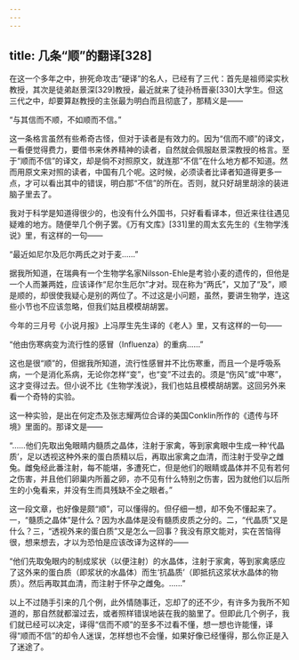 ```yaml
---
---
---
```

title: 几条“顺”的翻译[328]
---




在这一个多年之中，拚死命攻击“硬译”的名人，已经有了三代：首先是祖师梁实秋教授，其次是徒弟赵景深[329]教授，最近就来了徒孙杨晋豪[330]大学生。但这三代之中，却要算赵教授的主张最为明白而且彻底了，那精义是——

“与其信而不顺，不如顺而不信。”

这一条格言虽然有些希奇古怪，但对于读者是有效力的。因为“信而不顺”的译文，一看便觉得费力，要借书来休养精神的读者，自然就会佩服赵景深教授的格言。至于“顺而不信”的译文，却是倘不对照原文，就连那“不信”在什么地方都不知道。然而用原文来对照的读者，中国有几个呢。这时候，必须读者比译者知道得更多一点，才可以看出其中的错误，明白那“不信”的所在。否则，就只好胡里胡涂的装进脑子里去了。

我对于科学是知道得很少的，也没有什么外国书，只好看看译本，但近来往往遇见疑难的地方。随便举几个例子罢。《万有文库》[331]里的周太玄先生的《生物学浅说》里，有这样的一句——

“最近如尼尔及厄尔两氏之对于麦……”

据我所知道，在瑞典有一个生物学名家Nilsson-Ehle是考验小麦的遗传的，但他是一个人而兼两姓，应该译作“尼尔生厄尔”才对。现在称为“两氏”，又加了“及”，顺是顺的，却很使我疑心是别的两位了。不过这是小问题，虽然，要讲生物学，连这些小节也不应该忽略，但我们姑且模模胡胡罢。

今年的三月号《小说月报》上冯厚生先生译的《老人》里，又有这样的一句——

“他由伤寒病变为流行性的感冒（Influenza）的重病……”

这也是很“顺”的，但据我所知道，流行性感冒并不比伤寒重，而且一个是呼吸系病，一个是消化系病，无论你怎样“变”，也“变”不过去的。须是“伤风”或“中寒”，这才变得过去。但小说不比《生物学浅说》，我们也姑且模模胡胡罢。这回另外来看一个奇特的实验。

这一种实验，是出在何定杰及张志耀两位合译的美国Conklin所作的《遗传与环境》里面的。那译文是——

“……他们先取出兔眼睛内髓质之晶体，注射于家禽，等到家禽眼中生成一种‘代晶质’，足以透视这种外来的蛋白质精以后，再取出家禽之血清，而注射于受孕之雌兔。雌兔经此番注射，每不能堪，多遭死亡，但是他们的眼睛或晶体并不见有若何之伤害，并且他们卵巢内所蓄之卵，亦不见有什么特别之伤害，因为就他们以后所生的小兔看来，并没有生而具残缺不全之眼者。”

这一段文章，也好像是颇“顺”，可以懂得的。但仔细一想，却不免不懂起来了。一，“髓质之晶体”是什么？因为水晶体是没有髓质皮质之分的。二，“代晶质”又是什么？三，“透视外来的蛋白质”又是怎么一回事？我没有原文能对，实在苦恼得很，想来想去，才以为恐怕是应该改译为这样的——

“他们先取兔眼内的制成浆状（以便注射）的水晶体，注射于家禽，等到家禽感应了这外来的蛋白质（即浆状的水晶体）而生‘抗晶质’（即抵抗这浆状水晶体的物质）。然后再取其血清，而注射于怀孕之雌兔。……”

以上不过随手引来的几个例，此外情随事迁，忘却了的还不少，有许多为我所不知道的，那自然就都溜过去，或者照样错误地装在我的脑里了。但即此几个例子，我们就已经可以决定，译得“信而不顺”的至多不过看不懂，想一想也许能懂，译得“顺而不信”的却令人迷误，怎样想也不会懂，如果好像已经懂得，那么你正是入了迷途了。